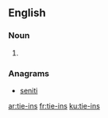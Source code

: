 ==English==

===Noun===
{{head|en|plural}}

# {{plural of|tie-in|lang=en}}

===Anagrams===
* [[seniti#English|seniti]]

[[ar:tie-ins]]
[[fr:tie-ins]]
[[ku:tie-ins]]